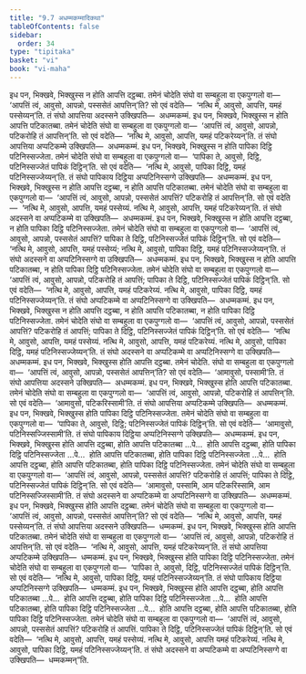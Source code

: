 ```yaml
---
title: "9.7 अधम्मकम्मादिकथा"
tableOfContents: false
sidebar:
  order: 34
type: "tipitaka"
basket: "vi"
book: "vi-maha"
---
```



<DynamicBreadcrumb />

<Division number="397" book="vi-maha">

<Paragraph number="1814" book="vi-maha">
इध पन, भिक्खवे, भिक्खुस्स न होति आपत्ति दट्ठब्बा. तमेनं चोदेति संघो वा सम्बहुला वा एकपुग्गलो वा—  ‘आपत्तिं त्वं, आवुसो, आपन्नो, पस्ससेतं आपत्तिन्’ति? सो एवं वदेति—  ‘नत्थि मे, आवुसो, आपत्ति, यमहं पस्सेय्यन्’ति. तं संघो आपत्तिया अदस्सने उक्खिपति—  अधम्मकम्मं.
</Paragraph>

<Paragraph number="1815" book="vi-maha">
इध पन, भिक्खवे, भिक्खुस्स न होति आपत्ति पटिकातब्बा. तमेनं चोदेति संघो वा सम्बहुला वा एकपुग्गलो वा—  ‘आपत्तिं त्वं, आवुसो, आपन्नो, पटिकरोहि तं आपत्तिन्’ति. सो एवं वदेति—  ‘नत्थि मे, आवुसो, आपत्ति, यमहं पटिकरेय्यन्’ति. तं संघो आपत्तिया अप्पटिकम्मे उक्खिपति—  अधम्मकम्मं.
</Paragraph>

<Paragraph number="1816" book="vi-maha">
इध पन, भिक्खवे, भिक्खुस्स न होति पापिका दिट्ठि पटिनिस्सज्जेता. तमेनं चोदेति संघो वा सम्बहुला वा एकपुग्गलो वा—  ‘पापिका ते, आवुसो, दिट्ठि, पटिनिस्सज्जेतं पापिकं दिट्ठिन्’ति. सो एवं वदेति—  ‘नत्थि मे, आवुसो, पापिका दिट्ठि, यमहं पटिनिस्सज्जेय्यन्’ति. तं संघो पापिकाय दिट्ठिया अप्पटिनिस्सग्गे उक्खिपति—  अधम्मकम्मं.
</Paragraph>

<Paragraph number="1817" book="vi-maha">
इध पन, भिक्खवे, भिक्खुस्स न होति आपत्ति दट्ठब्बा, न होति आपत्ति पटिकातब्बा. तमेनं चोदेति संघो वा सम्बहुला वा एकपुग्गलो वा—  ‘आपत्तिं त्वं, आवुसो, आपन्नो, पस्ससेतं आपत्तिं? पटिकरोहि तं आपत्तिन्’ति. सो एवं वदेति—  ‘नत्थि मे, आवुसो, आपत्ति, यमहं पस्सेय्यं. नत्थि मे, आवुसो, आपत्ति, यमहं पटिकरेय्यन्’ति. तं संघो अदस्सने वा अप्पटिकम्मे वा उक्खिपति—  अधम्मकम्मं.
</Paragraph>

<Paragraph number="1818" book="vi-maha">
इध पन, भिक्खवे, भिक्खुस्स न होति आपत्ति दट्ठब्बा, न होति पापिका दिट्ठि पटिनिस्सज्जेता. तमेनं चोदेति संघो वा सम्बहुला वा एकपुग्गलो वा—  ‘आपत्तिं त्वं, आवुसो, आपन्नो, पस्ससेतं आपत्तिं? पापिका ते दिट्ठि, पटिनिस्सज्जेतं पापिकं दिट्ठिन्’ति. सो एवं वदेति—  ‘नत्थि मे, आवुसो, आपत्ति, यमहं पस्सेय्यं; नत्थि मे, आवुसो, पापिका दिट्ठि, यमहं पटिनिस्सज्जेय्यन्’ति. तं संघो अदस्सने वा अप्पटिनिस्सग्गे वा उक्खिपति—  अधम्मकम्मं.
</Paragraph>

<Paragraph number="1819" book="vi-maha">
इध पन, भिक्खवे, भिक्खुस्स न होति आपत्ति पटिकातब्बा, न होति पापिका दिट्ठि पटिनिस्सज्जेता. तमेनं चोदेति संघो वा सम्बहुला वा एकपुग्गलो वा—  ‘आपत्तिं त्वं, आवुसो, आपन्नो, पटिकरोहि तं आपत्तिं; पापिका ते दिट्ठि, पटिनिस्सज्जेतं पापिकं दिट्ठिन्’ति. सो एवं वदेति—  ‘नत्थि मे, आवुसो, आपत्ति, यमहं पटिकरेय्यं. नत्थि मे, आवुसो, पापिका दिट्ठि, यमहं पटिनिस्सज्जेय्यन्’ति. तं संघो अप्पटिकम्मे वा अप्पटिनिस्सग्गे वा उक्खिपति—  अधम्मकम्मं.
</Paragraph>

<Paragraph number="1820" book="vi-maha">
इध पन, भिक्खवे, भिक्खुस्स न होति आपत्ति दट्ठब्बा, न होति आपत्ति पटिकातब्बा, न होति पापिका दिट्ठि पटिनिस्सज्जेता. तमेनं चोदेति संघो वा सम्बहुला वा एकपुग्गलो वा—  ‘आपत्तिं त्वं, आवुसो, आपन्नो, पस्ससेतं आपत्तिं? पटिकरोहि तं आपत्तिं; पापिका ते दिट्ठि, पटिनिस्सज्जेतं पापिकं दिट्ठिन्’ति. सो एवं वदेति—  ‘नत्थि मे, आवुसो, आपत्ति, यमहं पस्सेय्यं. नत्थि मे, आवुसो, आपत्ति, यमहं पटिकरेय्यं. नत्थि मे, आवुसो, पापिका दिट्ठि, यमहं पटिनिस्सज्जेय्यन्’ति. तं संघो अदस्सने वा अप्पटिकम्मे वा अप्पटिनिस्सग्गे वा उक्खिपति—  अधम्मकम्मं.
</Paragraph>

</Division>
<Division number="398" book="vi-maha">

<Paragraph number="1821" book="vi-maha">
इध पन, भिक्खवे, भिक्खुस्स होति आपत्ति दट्ठब्बा. तमेनं चोदेति. संघो वा सम्बहुला वा एकपुग्गलो वा—  ‘आपत्तिं त्वं, आवुसो, आपन्नो, पस्ससेतं आपत्तिन्’ति? सो एवं वदेति—  ‘आमावुसो, पस्सामी’ति. तं संघो आपत्तिया अदस्सने उक्खिपति—  अधम्मकम्मं.
</Paragraph>

<Paragraph number="1822" book="vi-maha">
इध पन, भिक्खवे, भिक्खुस्स होति आपत्ति पटिकातब्बा. तमेनं चोदेति संघो वा सम्बहुला वा एकपुग्गलो वा—  ‘आपत्तिं त्वं, आवुसो, आपन्नो, पटिकरोहि तं आपत्तिन्’ति. सो एवं वदेति—  ‘आमावुसो, पटिकरिस्सामी’ति. तं संघो आपत्तिया अप्पटिकम्मे उक्खिपति—  अधम्मकम्मं.
</Paragraph>

<Paragraph number="1823" book="vi-maha">
इध पन, भिक्खवे, भिक्खुस्स होति पापिका दिट्ठि पटिनिस्सज्जेता. तमेनं चोदेति संघो वा सम्बहुला वा एकपुग्गलो वा—  ‘पापिका ते, आवुसो, दिट्ठि; पटिनिस्सज्जेतं पापिकं दिट्ठिन्’ति. सो एवं वदेति—  ‘आमावुसो, पटिनिस्सज्जिस्सामी’ति. तं संघो पापिकाय दिट्ठिया अप्पटिनिस्सग्गे उक्खिपति—  अधम्मकम्मं.
</Paragraph>

<Paragraph number="1824" book="vi-maha">
इध पन, भिक्खवे, भिक्खुस्स होति आपत्ति दट्ठब्बा, होति आपत्ति पटिकातब्बा …पे…  होति आपत्ति दट्ठब्बा, होति पापिका दिट्ठि पटिनिस्सज्जेता …पे…  होति आपत्ति पटिकातब्बा, होति पापिका दिट्ठि पटिनिस्सज्जेता …पे…  होति आपत्ति दट्ठब्बा, होति आपत्ति पटिकातब्बा, होति पापिका दिट्ठि पटिनिस्सज्जेता. तमेनं चोदेति संघो वा सम्बहुला वा एकपुग्गलो वा—  ‘आपत्तिं त्वं, आवुसो, आपन्नो, पस्ससेतं आपत्तिं? पटिकरोहि तं आपत्तिं; पापिका ते दिट्ठि, पटिनिस्सज्जेतं पापिकं दिट्ठिन्’ति. सो एवं वदेति—  ‘आमावुसो, पस्सामि, आम पटिकरिस्सामि, आम पटिनिस्सज्जिस्सामी’ति. तं संघो अदस्सने वा अप्पटिकम्मे वा अप्पटिनिस्सग्गे वा उक्खिपति—  अधम्मकम्मं.
</Paragraph>

</Division>
<Division number="399" book="vi-maha">

<Paragraph number="1825" book="vi-maha">
इध पन, भिक्खवे, भिक्खुस्स होति आपत्ति दट्ठब्बा. तमेनं चोदेति संघो वा सम्बहुला वा एकपुग्गलो वा—  ‘आपत्तिं त्वं, आवुसो, आपन्नो, पस्ससेतं आपत्तिन्’ति? सो एवं वदेति—  ‘नत्थि मे, आवुसो, आपत्ति, यमहं पस्सेय्यन्’ति. तं संघो आपत्तिया अदस्सने उक्खिपति—  धम्मकम्मं.
</Paragraph>

<Paragraph number="1826" book="vi-maha">
इध पन, भिक्खवे, भिक्खुस्स होति आपत्ति पटिकातब्बा. तमेनं चोदेति संघो वा सम्बहुला वा एकपुग्गलो वा—  ‘आपत्तिं त्वं, आवुसो, आपन्नो, पटिकरोहि तं आपत्तिन्’ति. सो एवं वदेति—  ‘नत्थि मे, आवुसो, आपत्ति, यमहं पटिकरेय्यन्’ति. तं संघो आपत्तिया अप्पटिकम्मे उक्खिपति—  धम्मकम्मं.
</Paragraph>

<Paragraph number="1827" book="vi-maha">
इध पन, भिक्खवे, भिक्खुस्स होति पापिका दिट्ठि पटिनिस्सज्जेता. तमेनं चोदेति संघो वा सम्बहुला वा एकपुग्गलो वा—  ‘पापिका ते, आवुसो, दिट्ठि, पटिनिस्सज्जेतं पापिकं दिट्ठिन्’ति. सो एवं वदेति—  ‘नत्थि मे, आवुसो, पापिका दिट्ठि, यमहं पटिनिस्सज्जेय्यन्’ति. तं संघो पापिकाय दिट्ठिया अप्पटिनिस्सग्गे उक्खिपति—  धम्मकम्मं.
</Paragraph>

<Paragraph number="1828" book="vi-maha">
इध पन, भिक्खवे, भिक्खुस्स होति आपत्ति दट्ठब्बा, होति आपत्ति पटिकातब्बा …पे…  होति आपत्ति दट्ठब्बा, होति पापिका दिट्ठि पटिनिस्सज्जेता …पे…  होति आपत्ति पटिकातब्बा, होति पापिका दिट्ठि पटिनिस्सज्जेता …पे…  होति आपत्ति दट्ठब्बा, होति आपत्ति पटिकातब्बा, होति पापिका दिट्ठि पटिनिस्सज्जेता. तमेनं चोदेति संघो वा सम्बहुला वा एकपुग्गलो वा—  ‘आपत्तिं त्वं, आवुसो, आपन्नो, पस्ससेतं आपत्तिं? पटिकरोहि तं आपत्तिं. पापिका ते दिट्ठि, पटिनिस्सज्जेतं पापिकं दिट्ठिन्’ति. सो एवं वदेति—  ‘नत्थि मे, आवुसो, आपत्ति, यमहं पस्सेय्यं. नत्थि मे, आवुसो, आपत्ति यमहं पटिकरेय्यं. नत्थि मे, आवुसो, पापिका दिट्ठि, यमहं पटिनिस्सज्जेय्यन्’ति. तं संघो अदस्सने वा अप्पटिकम्मे वा अप्पटिनिस्सग्गे वा उक्खिपति—  धम्मकम्मन्”ति.
</Paragraph>
</Division>